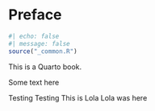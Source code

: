 # Preface {#sec-preface .unnumbered}

```r
#| echo: false
#| message: false
source("_common.R")
```

This is a Quarto book.

Some text here

Testing Testing
This is Lola
Lola was here